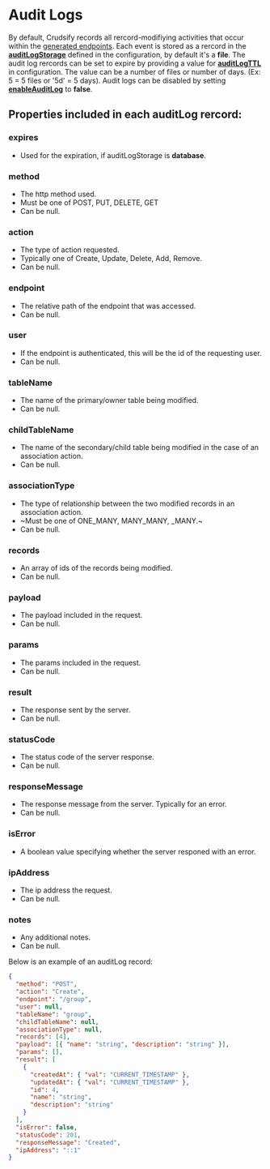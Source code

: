 # Audit Logs

By default, Crudsify records all rercord-modifiying activities that occur within the [generated endpoints](./endpoints). Each event is stored as a rercord in the [**auditLogStorage**](./configuration#auditlogstorage) defined in the configuration, by default it's a **file**. The audit log rercords can be set to expire by providing a value for [**auditLogTTL**](./configuration#auditlogttl) in configuration. The value can be a number of files or number of days. (Ex: 5 = 5 files or '5d' = 5 days). Audit logs can be disabled by setting [**enableAuditLog**](./configuration#enableauditlog) to **false**.

## Properties included in each auditLog rercord:

### expires

- Used for the expiration, if auditLogStorage is **database**.

### method

- The http method used.
- Must be one of POST, PUT, DELETE, GET
- Can be null.

### action

- The type of action requested.
- Typically one of Create, Update, Delete, Add, Remove.
- Can be null.

### endpoint

- The relative path of the endpoint that was accessed.
- Can be null.

### user

- If the endpoint is authenticated, this will be the id of the requesting user.
- Can be null.

### tableName

- The name of the primary/owner table being modified.
- Can be null.

### childTableName

- The name of the secondary/child table being modified in the case of an association action.
- Can be null.

### associationType

- The type of relationship between the two modified records in an association action.
- ~Must be one of ONE_MANY, MANY_MANY, \_MANY.~
- Can be null.

### records

- An array of ids of the records being modified.
- Can be null.

### payload

- The payload included in the request.
- Can be null.

### params

- The params included in the request.
- Can be null.

### result

- The response sent by the server.
- Can be null.

### statusCode

- The status code of the server response.
- Can be null.

### responseMessage

- The response message from the server. Typically for an error.
- Can be null.

### isError

- A boolean value specifying whether the server responed with an error.

### ipAddress

- The ip address the request.
- Can be null.

### notes

- Any additional notes.
- Can be null.

Below is an example of an auditLog record:

```json
{
  "method": "POST",
  "action": "Create",
  "endpoint": "/group",
  "user": null,
  "tableName": "group",
  "childTableName": null,
  "associationType": null,
  "records": [4],
  "payload": [{ "name": "string", "description": "string" }],
  "params": [],
  "result": [
    {
      "createdAt": { "val": "CURRENT_TIMESTAMP" },
      "updatedAt": { "val": "CURRENT_TIMESTAMP" },
      "id": 4,
      "name": "string",
      "description": "string"
    }
  ],
  "isError": false,
  "statusCode": 201,
  "responseMessage": "Created",
  "ipAddress": "::1"
}
```
